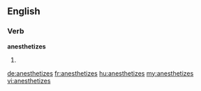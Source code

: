 ==English==

===Verb===
'''anesthetizes'''

# {{third-person singular of|anesthetize}}

[[de:anesthetizes]]
[[fr:anesthetizes]]
[[hu:anesthetizes]]
[[my:anesthetizes]]
[[vi:anesthetizes]]